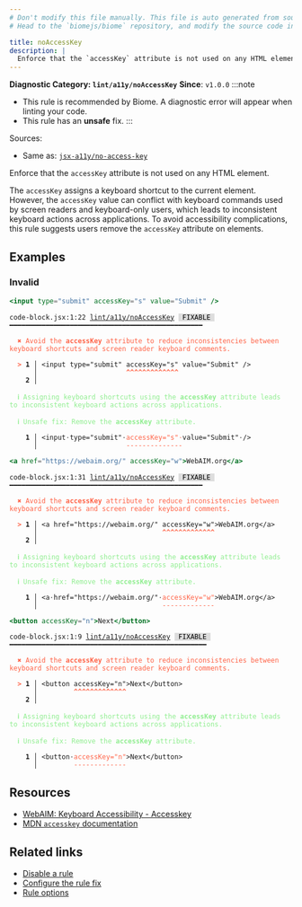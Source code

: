 ```yaml
---
# Don't modify this file manually. This file is auto generated from source, and you will lose your changes next time the website is built.
# Head to the `biomejs/biome` repository, and modify the source code in there.

title: noAccessKey
description: |
  Enforce that the `accessKey` attribute is not used on any HTML element.
---
```


**Diagnostic Category: `lint/a11y/noAccessKey`**
<Tabs>
<TabItem label="JSX and TSX" icon="seti:javascript">
**Since**: `v1.0.0`
:::note
- This rule is recommended by Biome. A diagnostic error will appear when linting your code.
- This rule has an **unsafe** fix.
:::

Sources: 
- Same as: <a href="https://github.com/jsx-eslint/eslint-plugin-jsx-a11y/blob/main/docs/rules/no-access-key.md" target="_blank"><code>jsx-a11y/no-access-key</code></a>

Enforce that the `accessKey` attribute is not used on any HTML element.

The `accessKey` assigns a keyboard shortcut to the current element. However, the `accessKey` value
can conflict with keyboard commands used by screen readers and keyboard-only users, which leads to
inconsistent keyboard actions across applications. To avoid accessibility complications,
this rule suggests users remove the `accessKey` attribute on elements.

## Examples

### Invalid

```jsx
<input type="submit" accessKey="s" value="Submit" />
```

<pre class="language-text"><code class="language-text">code-block.jsx:1:22 <a href="https://biomejs.dev/linter/rules/no-access-key">lint/a11y/noAccessKey</a> <span style="color: #000; background-color: #ddd;"> FIXABLE </span> ━━━━━━━━━━━━━━━━━━━━━━━━━━━━━━━━━━━━━━━━━━━━━━━━<br /><br />  <strong><span style="color: Tomato;">✖</span></strong> <span style="color: Tomato;">Avoid the </span><span style="color: Tomato;"><strong>accessKey</strong></span><span style="color: Tomato;"> attribute to reduce inconsistencies between keyboard shortcuts and screen reader keyboard comments.</span><br />  <br />  <strong><span style="color: Tomato;">&gt;</span></strong> <strong>1 │ </strong>&lt;input type=&quot;submit&quot; accessKey=&quot;s&quot; value=&quot;Submit&quot; /&gt;<br />   <strong>   │ </strong>                     <strong><span style="color: Tomato;">^</span></strong><strong><span style="color: Tomato;">^</span></strong><strong><span style="color: Tomato;">^</span></strong><strong><span style="color: Tomato;">^</span></strong><strong><span style="color: Tomato;">^</span></strong><strong><span style="color: Tomato;">^</span></strong><strong><span style="color: Tomato;">^</span></strong><strong><span style="color: Tomato;">^</span></strong><strong><span style="color: Tomato;">^</span></strong><strong><span style="color: Tomato;">^</span></strong><strong><span style="color: Tomato;">^</span></strong><strong><span style="color: Tomato;">^</span></strong><strong><span style="color: Tomato;">^</span></strong><br />    <strong>2 │ </strong><br />  <br />  <strong><span style="color: lightgreen;">ℹ</span></strong> <span style="color: lightgreen;">Assigning keyboard shortcuts using the </span><span style="color: lightgreen;"><strong>accessKey</strong></span><span style="color: lightgreen;"> attribute leads to inconsistent keyboard actions across applications.</span><br />  <br />  <strong><span style="color: lightgreen;">ℹ</span></strong> <span style="color: lightgreen;">Unsafe fix</span><span style="color: lightgreen;">: </span><span style="color: lightgreen;">Remove the </span><span style="color: lightgreen;"><strong>accessKey</strong></span><span style="color: lightgreen;"> attribute.</span><br />  <br />  <strong>  1 │ </strong>&lt;input<span style="opacity: 0.8;">·</span>type=&quot;submit&quot;<span style="opacity: 0.8;">·</span><span style="color: Tomato;">a</span><span style="color: Tomato;">c</span><span style="color: Tomato;">c</span><span style="color: Tomato;">e</span><span style="color: Tomato;">s</span><span style="color: Tomato;">s</span><span style="color: Tomato;">K</span><span style="color: Tomato;">e</span><span style="color: Tomato;">y</span><span style="color: Tomato;">=</span><span style="color: Tomato;">&quot;</span><span style="color: Tomato;">s</span><span style="color: Tomato;">&quot;</span><span style="opacity: 0.8;"><span style="color: Tomato;">·</span></span>value=&quot;Submit&quot;<span style="opacity: 0.8;">·</span>/&gt;<br />  <strong>    │ </strong>                     <span style="color: Tomato;">-</span><span style="color: Tomato;">-</span><span style="color: Tomato;">-</span><span style="color: Tomato;">-</span><span style="color: Tomato;">-</span><span style="color: Tomato;">-</span><span style="color: Tomato;">-</span><span style="color: Tomato;">-</span><span style="color: Tomato;">-</span><span style="color: Tomato;">-</span><span style="color: Tomato;">-</span><span style="color: Tomato;">-</span><span style="color: Tomato;">-</span><span style="color: Tomato;">-</span>                 <br /></code></pre>

```jsx
<a href="https://webaim.org/" accessKey="w">WebAIM.org</a>
```

<pre class="language-text"><code class="language-text">code-block.jsx:1:31 <a href="https://biomejs.dev/linter/rules/no-access-key">lint/a11y/noAccessKey</a> <span style="color: #000; background-color: #ddd;"> FIXABLE </span> ━━━━━━━━━━━━━━━━━━━━━━━━━━━━━━━━━━━━━━━━━━━━━━━━<br /><br />  <strong><span style="color: Tomato;">✖</span></strong> <span style="color: Tomato;">Avoid the </span><span style="color: Tomato;"><strong>accessKey</strong></span><span style="color: Tomato;"> attribute to reduce inconsistencies between keyboard shortcuts and screen reader keyboard comments.</span><br />  <br />  <strong><span style="color: Tomato;">&gt;</span></strong> <strong>1 │ </strong>&lt;a href=&quot;https://webaim.org/&quot; accessKey=&quot;w&quot;&gt;WebAIM.org&lt;/a&gt;<br />   <strong>   │ </strong>                              <strong><span style="color: Tomato;">^</span></strong><strong><span style="color: Tomato;">^</span></strong><strong><span style="color: Tomato;">^</span></strong><strong><span style="color: Tomato;">^</span></strong><strong><span style="color: Tomato;">^</span></strong><strong><span style="color: Tomato;">^</span></strong><strong><span style="color: Tomato;">^</span></strong><strong><span style="color: Tomato;">^</span></strong><strong><span style="color: Tomato;">^</span></strong><strong><span style="color: Tomato;">^</span></strong><strong><span style="color: Tomato;">^</span></strong><strong><span style="color: Tomato;">^</span></strong><strong><span style="color: Tomato;">^</span></strong><br />    <strong>2 │ </strong><br />  <br />  <strong><span style="color: lightgreen;">ℹ</span></strong> <span style="color: lightgreen;">Assigning keyboard shortcuts using the </span><span style="color: lightgreen;"><strong>accessKey</strong></span><span style="color: lightgreen;"> attribute leads to inconsistent keyboard actions across applications.</span><br />  <br />  <strong><span style="color: lightgreen;">ℹ</span></strong> <span style="color: lightgreen;">Unsafe fix</span><span style="color: lightgreen;">: </span><span style="color: lightgreen;">Remove the </span><span style="color: lightgreen;"><strong>accessKey</strong></span><span style="color: lightgreen;"> attribute.</span><br />  <br />  <strong>  1 │ </strong>&lt;a<span style="opacity: 0.8;">·</span>href=&quot;https://webaim.org/&quot;<span style="opacity: 0.8;">·</span><span style="color: Tomato;">a</span><span style="color: Tomato;">c</span><span style="color: Tomato;">c</span><span style="color: Tomato;">e</span><span style="color: Tomato;">s</span><span style="color: Tomato;">s</span><span style="color: Tomato;">K</span><span style="color: Tomato;">e</span><span style="color: Tomato;">y</span><span style="color: Tomato;">=</span><span style="color: Tomato;">&quot;</span><span style="color: Tomato;">w</span><span style="color: Tomato;">&quot;</span>&gt;WebAIM.org&lt;/a&gt;<br />  <strong>    │ </strong>                              <span style="color: Tomato;">-</span><span style="color: Tomato;">-</span><span style="color: Tomato;">-</span><span style="color: Tomato;">-</span><span style="color: Tomato;">-</span><span style="color: Tomato;">-</span><span style="color: Tomato;">-</span><span style="color: Tomato;">-</span><span style="color: Tomato;">-</span><span style="color: Tomato;">-</span><span style="color: Tomato;">-</span><span style="color: Tomato;">-</span><span style="color: Tomato;">-</span>               <br /></code></pre>

```jsx
<button accessKey="n">Next</button>
```

<pre class="language-text"><code class="language-text">code-block.jsx:1:9 <a href="https://biomejs.dev/linter/rules/no-access-key">lint/a11y/noAccessKey</a> <span style="color: #000; background-color: #ddd;"> FIXABLE </span> ━━━━━━━━━━━━━━━━━━━━━━━━━━━━━━━━━━━━━━━━━━━━━━━━━<br /><br />  <strong><span style="color: Tomato;">✖</span></strong> <span style="color: Tomato;">Avoid the </span><span style="color: Tomato;"><strong>accessKey</strong></span><span style="color: Tomato;"> attribute to reduce inconsistencies between keyboard shortcuts and screen reader keyboard comments.</span><br />  <br />  <strong><span style="color: Tomato;">&gt;</span></strong> <strong>1 │ </strong>&lt;button accessKey=&quot;n&quot;&gt;Next&lt;/button&gt;<br />   <strong>   │ </strong>        <strong><span style="color: Tomato;">^</span></strong><strong><span style="color: Tomato;">^</span></strong><strong><span style="color: Tomato;">^</span></strong><strong><span style="color: Tomato;">^</span></strong><strong><span style="color: Tomato;">^</span></strong><strong><span style="color: Tomato;">^</span></strong><strong><span style="color: Tomato;">^</span></strong><strong><span style="color: Tomato;">^</span></strong><strong><span style="color: Tomato;">^</span></strong><strong><span style="color: Tomato;">^</span></strong><strong><span style="color: Tomato;">^</span></strong><strong><span style="color: Tomato;">^</span></strong><strong><span style="color: Tomato;">^</span></strong><br />    <strong>2 │ </strong><br />  <br />  <strong><span style="color: lightgreen;">ℹ</span></strong> <span style="color: lightgreen;">Assigning keyboard shortcuts using the </span><span style="color: lightgreen;"><strong>accessKey</strong></span><span style="color: lightgreen;"> attribute leads to inconsistent keyboard actions across applications.</span><br />  <br />  <strong><span style="color: lightgreen;">ℹ</span></strong> <span style="color: lightgreen;">Unsafe fix</span><span style="color: lightgreen;">: </span><span style="color: lightgreen;">Remove the </span><span style="color: lightgreen;"><strong>accessKey</strong></span><span style="color: lightgreen;"> attribute.</span><br />  <br />  <strong>  1 │ </strong>&lt;button<span style="opacity: 0.8;">·</span><span style="color: Tomato;">a</span><span style="color: Tomato;">c</span><span style="color: Tomato;">c</span><span style="color: Tomato;">e</span><span style="color: Tomato;">s</span><span style="color: Tomato;">s</span><span style="color: Tomato;">K</span><span style="color: Tomato;">e</span><span style="color: Tomato;">y</span><span style="color: Tomato;">=</span><span style="color: Tomato;">&quot;</span><span style="color: Tomato;">n</span><span style="color: Tomato;">&quot;</span>&gt;Next&lt;/button&gt;<br />  <strong>    │ </strong>        <span style="color: Tomato;">-</span><span style="color: Tomato;">-</span><span style="color: Tomato;">-</span><span style="color: Tomato;">-</span><span style="color: Tomato;">-</span><span style="color: Tomato;">-</span><span style="color: Tomato;">-</span><span style="color: Tomato;">-</span><span style="color: Tomato;">-</span><span style="color: Tomato;">-</span><span style="color: Tomato;">-</span><span style="color: Tomato;">-</span><span style="color: Tomato;">-</span>              <br /></code></pre>

## Resources

- [WebAIM: Keyboard Accessibility - Accesskey](https://webaim.org/techniques/keyboard/accesskey#spec)
- [MDN `accesskey` documentation](https://developer.mozilla.org/docs/Web/HTML/Global_attributes/accesskey)

## Related links

- [Disable a rule](/linter/#disable-a-lint-rule)
- [Configure the rule fix](/linter#configure-the-rule-fix)
- [Rule options](/linter/#rule-options)

</TabItem>
</Tabs>

